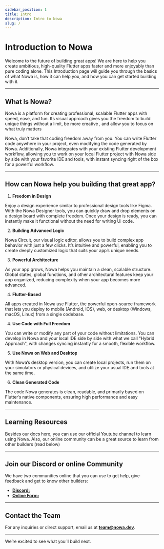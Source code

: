 ```yaml
---
sidebar_position: 1
title: Intro 
description: Intro to Nowa
slug: /
---
```


# Introduction to Nowa


Welcome to the future of building great apps! We are here to help you create ambitious, high-quality Flutter apps faster and more enjoyably than pure coding alone. This Introduction page will guide you through the basics of what Nowa is, how it can help you, and how you can get started building with it.


---


## What Is Nowa?

  

Nowa is a platform for creating professional, scalable Flutter apps with speed, ease, and fun. Its visual approach gives you the freedom to build unique things without a limit, be more creative , and allow you to focus on what truly matters 

Nowa, don’t take that coding freedom away from you. You can write Flutter code anywhere in your project, even modifying the code generated by Nowa. Additionally, Nowa integrates with your existing Flutter development workflow, allowing you to work on your local Flutter project with Nowa side by side with your favorite IDE and tools, with instant syncing right of the box for a powerful workflow. 

  

---

  

## How can Nowa help you building that great app?


1. **Freedom in Design**

Enjoy a design experience similar to professional design tools like Figma. With the Nowa Designer tools, you can quickly draw and drop elements on a design board with complete freedom. Once your design is ready, you can instantly make it functional without the need for writing UI code.

  
2. **Building Advanced Logic**

Nowa Circuit, our visual logic editor, allows you to build complex app behavior with just a few clicks. It’s intuitive and powerful, enabling you to create deeply customized logic that suits your app’s unique needs.


3. **Powerful Architecture**

As your app grows, Nowa helps you maintain a clean, scalable structure. Global states, global functions, and other architectural features keep your app organized, reducing complexity when your app becomes more advanced.

  

4. **Flutter-Based**

All apps created in Nowa use Flutter, the powerful open-source framework that lets you deploy to mobile (Android, iOS), web, or desktop (Windows, macOS, Linux) from a single codebase.

  

4. **Use Code with Full Freedom**

You can write or modify any part of your code without limitations. You can develop in Nowa and your local IDE side by side with what we call "Hybrid Approach", with changes syncing instantly for a smooth, flexible workflow.

  

5. **Use Nowa on Web and Desktop**

With Nowa’s desktop version, you can create local projects, run them on your simulators or physical devices, and utilize your usual IDE and tools at the same time.

  

6. **Clean Generated Code**

The code Nowa generates is clean, readable, and primarily based on Flutter’s native components, ensuring high performance and easy maintenance.

---

## Learning Resources
Besides our docs here, you can use our official [Youtube channel](https://www.youtube.com/@nowadev) to learn using Nowa. Also, our online community can be a great source to learn from other builders (read below)

---

## Join our Discord or online Community

We have two communities online that you can use to get help, give feedback and get to know other builders:
- [**Discord:**](https://discord.gg/ByKfn3H7gX)
- [**Online Form:**](https://community.nowa.dev)


---

  
## Contact the Team

For any inquiries or direct support, email us at **team@nowa.dev**.



---
  

We’re excited to see what you’ll build next.